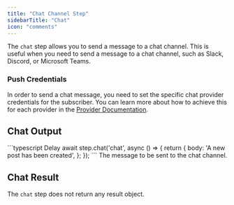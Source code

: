 ```yaml
---
title: "Chat Channel Step"
sidebarTitle: "Chat"
icon: "comments"
---
```


The `chat` step allows you to send a message to a chat channel. This is useful when you need to send a message to a chat channel, such as Slack, Discord, or Microsoft Teams.

### Push Credentials

In order to send a chat message, you need to set the specific chat provider credentials for the subscriber. 
You can learn more about how to achieve this for each provider in the [Provider Documentation](/integrations/providers/chat/overview).

## Chat Output

<RequestExample>
    ```typescript Delay
    await step.chat('chat', async () => {
        return {
            body: 'A new post has been created',
        };
    });
    ```
</RequestExample>

<ParamField path="body" type="string" required>
  The message to be sent to the chat channel.
</ParamField>

## Chat Result

The `chat` step does not return any result object.
